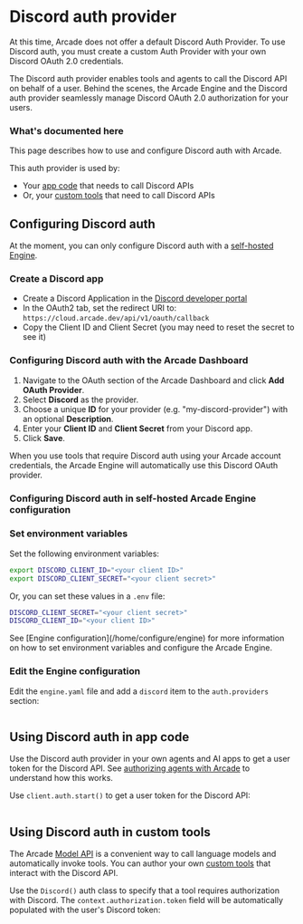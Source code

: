 # Discord auth provider

<Note>
  At this time, Arcade does not offer a default Discord Auth Provider. To use Discord auth, you must create a custom Auth Provider with your own Discord OAuth 2.0 credentials.
</Note>

The Discord auth provider enables tools and agents to call the Discord API on behalf of a user. Behind the scenes, the Arcade Engine and the Discord auth provider seamlessly manage Discord OAuth 2.0 authorization for your users.

### What's documented here

This page describes how to use and configure Discord auth with Arcade.

This auth provider is used by:

- Your [app code](#using-discord-auth-in-app-code) that needs to call Discord APIs
- Or, your [custom tools](#using-discord-auth-in-custom-tools) that need to call Discord APIs

## Configuring Discord auth

At the moment, you can only configure Discord auth with a [self-hosted Engine](/home/install/overview).

### Create a Discord app

- Create a Discord Application in the [Discord developer portal](https://discord.com/developers/applications)
- In the OAuth2 tab, set the redirect URI to: `https://cloud.arcade.dev/api/v1/oauth/callback`
- Copy the Client ID and Client Secret (you may need to reset the secret to see it)

### Configuring Discord auth with the Arcade Dashboard

1. Navigate to the OAuth section of the Arcade Dashboard and click **Add OAuth Provider**.
2. Select **Discord** as the provider.
3. Choose a unique **ID** for your provider (e.g. "my-discord-provider") with an optional **Description**.
4. Enter your **Client ID** and **Client Secret** from your Discord app.
5. Click **Save**.

When you use tools that require Discord auth using your Arcade account credentials, the Arcade Engine will automatically use this Discord OAuth provider.

### Configuring Discord auth in self-hosted Arcade Engine configuration

<Steps>

### Set environment variables

Set the following environment variables:

```bash
export DISCORD_CLIENT_ID="<your client ID>"
export DISCORD_CLIENT_SECRET="<your client secret>"
```

Or, you can set these values in a `.env` file:

```bash
DISCORD_CLIENT_SECRET="<your client secret>"
DISCORD_CLIENT_ID="<your client ID>"
```

<Tip>
  See [Engine configuration](/home/configure/engine) for more information on how
  to set environment variables and configure the Arcade Engine.
</Tip>

### Edit the Engine configuration

Edit the `engine.yaml` file and add a `discord` item to the `auth.providers` section:

```yaml file=<rootDir>/examples/code/integrations/discord/config_provider.engine.yaml {3-9}

```

</Steps>

## Using Discord auth in app code

Use the Discord auth provider in your own agents and AI apps to get a user token for the Discord API. See [authorizing agents with Arcade](/home/how-arcade-helps) to understand how this works.

Use `client.auth.start()` to get a user token for the Discord API:

```python file=<rootDir>/examples/code/integrations/discord/custom_auth.py {8-12}

```

## Using Discord auth in custom tools

The Arcade [Model API](/home/use-tools/call-tools-with-models) is a convenient way to call language models and automatically invoke tools. You can author your own [custom tools](/home/build-tools/create-a-toolkit) that interact with the Discord API.

Use the `Discord()` auth class to specify that a tool requires authorization with Discord. The `context.authorization.token` field will be automatically populated with the user's Discord token:

```python file=<rootDir>/examples/code/integrations/discord/custom_tool.py {5-6,9-13,23}

```
